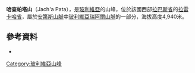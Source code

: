 {{Coord|16|6|0|S|68|13|11|W|display=title}}

'''哈查帕塔山'''（Jach'a Pata），是[[玻利維亞|玻利維亞]]的山峰，位於該國西部[[拉巴斯省|拉巴斯省]]的[[拉雷卡哈省|拉雷卡哈省]]，屬於[[安第斯山脈|安第斯山脈]]中[[玻利維亞瑞阿爾山脈|玻利維亞瑞阿爾山脈]]的一部分，海拔高度4,940米。

==參考資料==
*{{cite web|url=http://www.ine.gob.bo/publicaciones/visorPdf.aspx?Codigo=020602&tipo=1|title=Guanay|author=<!--Staff writer(s); no by-line.-->|date=|website=|publisher=INE, Bolivia|accessdate=November 2, 2014|deadurl=yes|archiveurl=https://web.archive.org/web/20141006070427/http://www.ine.gob.bo/publicaciones/visorPdf.aspx?Codigo=020602&tipo=1|archivedate=2014年10月6日}} 

{{Bolivia-geo-stub}}
[[Category:玻利維亞山峰|Category:玻利維亞山峰]]